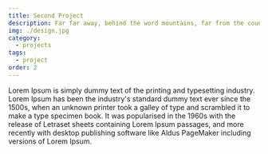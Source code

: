 ```yaml
---
title: Second Project
description: Far far away, behind the word mountains, far from the countries Vokalia and Consonantia, there live the blind texts.
img: ./design.jpg
category:
  - projects
tags:
  - project
order: 2
---
```


Lorem Ipsum is simply dummy text of the printing and typesetting industry. Lorem Ipsum has been the industry's standard dummy text ever since the 1500s, when an unknown printer took a galley of type and scrambled it to make a type specimen book. It was popularised in the 1960s with the release of Letraset sheets containing Lorem Ipsum passages, and more recently with desktop publishing software like Aldus PageMaker including versions of Lorem Ipsum.
